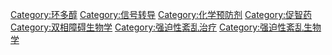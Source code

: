{{Commonscat|Inositol}}

[[Category:环多醇|Category:环多醇]]
[[Category:信号转导|Category:信号转导]]
[[Category:化学预防剂|Category:化学预防剂]]
[[Category:促智药|Category:促智药]]
[[Category:双相障碍生物学|Category:双相障碍生物学]]
[[Category:强迫性紊乱治疗|Category:强迫性紊乱治疗]]
[[Category:强迫性紊乱生物学|Category:强迫性紊乱生物学]]